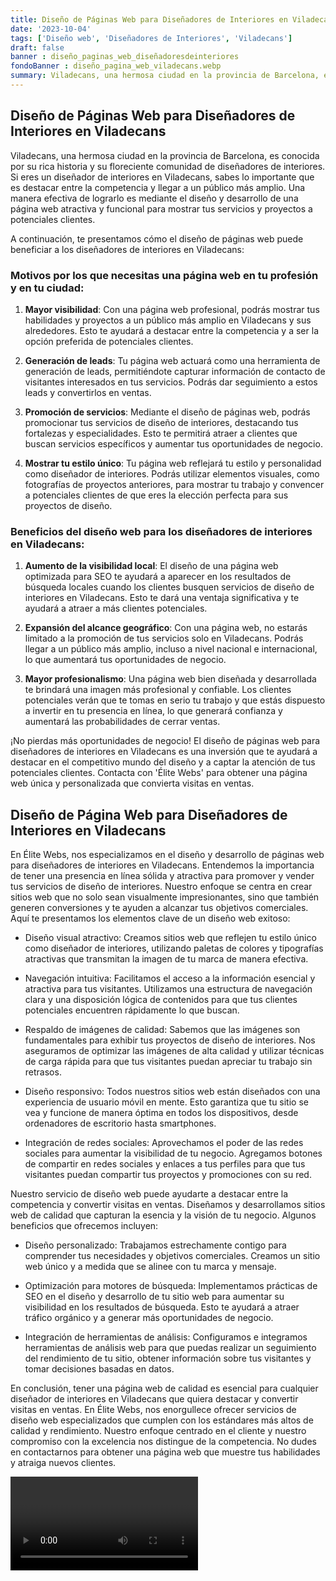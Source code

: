 ```yaml
---
title: Diseño de Páginas Web para Diseñadores de Interiores en Viladecans
date: '2023-10-04'
tags: ['Diseño web', 'Diseñadores de Interiores', 'Viladecans']
draft: false
banner : diseño_paginas_web_diseñadoresdeinteriores
fondoBanner : diseño_pagina_web_viladecans.webp
summary: Viladecans, una hermosa ciudad en la provincia de Barcelona, es conocida por su rica historia y su floreciente comunidad de diseñadores de interiores. Si eres un diseñador de interiores en Viladecans, sabes lo importante que es destacar entre la competencia y llegar a un público más amplio. Una manera efectiva de lograrlo es mediante el diseño y desarrollo de una página web atractiva y funcional para mostrar tus servicios y proyectos a potenciales clientes.
---
```


## Diseño de Páginas Web para Diseñadores de Interiores en Viladecans

Viladecans, una hermosa ciudad en la provincia de Barcelona, es conocida por su rica historia y su floreciente comunidad de diseñadores de interiores. Si eres un diseñador de interiores en Viladecans, sabes lo importante que es destacar entre la competencia y llegar a un público más amplio. Una manera efectiva de lograrlo es mediante el diseño y desarrollo de una página web atractiva y funcional para mostrar tus servicios y proyectos a potenciales clientes.

A continuación, te presentamos cómo el diseño de páginas web puede beneficiar a los diseñadores de interiores en Viladecans:

### Motivos por los que necesitas una página web en tu profesión y en tu ciudad:

1. **Mayor visibilidad**: Con una página web profesional, podrás mostrar tus habilidades y proyectos a un público más amplio en Viladecans y sus alrededores. Esto te ayudará a destacar entre la competencia y a ser la opción preferida de potenciales clientes.

2. **Generación de leads**: Tu página web actuará como una herramienta de generación de leads, permitiéndote capturar información de contacto de visitantes interesados en tus servicios. Podrás dar seguimiento a estos leads y convertirlos en ventas.

3. **Promoción de servicios**: Mediante el diseño de páginas web, podrás promocionar tus servicios de diseño de interiores, destacando tus fortalezas y especialidades. Esto te permitirá atraer a clientes que buscan servicios específicos y aumentar tus oportunidades de negocio.

4. **Mostrar tu estilo único**: Tu página web reflejará tu estilo y personalidad como diseñador de interiores. Podrás utilizar elementos visuales, como fotografías de proyectos anteriores, para mostrar tu trabajo y convencer a potenciales clientes de que eres la elección perfecta para sus proyectos de diseño.

### Beneficios del diseño web para los diseñadores de interiores en Viladecans:

1. **Aumento de la visibilidad local**: El diseño de una página web optimizada para SEO te ayudará a aparecer en los resultados de búsqueda locales cuando los clientes busquen servicios de diseño de interiores en Viladecans. Esto te dará una ventaja significativa y te ayudará a atraer a más clientes potenciales.

2. **Expansión del alcance geográfico**: Con una página web, no estarás limitado a la promoción de tus servicios solo en Viladecans. Podrás llegar a un público más amplio, incluso a nivel nacional e internacional, lo que aumentará tus oportunidades de negocio.

3. **Mayor profesionalismo**: Una página web bien diseñada y desarrollada te brindará una imagen más profesional y confiable. Los clientes potenciales verán que te tomas en serio tu trabajo y que estás dispuesto a invertir en tu presencia en línea, lo que generará confianza y aumentará las probabilidades de cerrar ventas.

¡No pierdas más oportunidades de negocio! El diseño de páginas web para diseñadores de interiores en Viladecans es una inversión que te ayudará a destacar en el competitivo mundo del diseño y a captar la atención de tus potenciales clientes. Contacta con 'Élite Webs' para obtener una página web única y personalizada que convierta visitas en ventas.

<GifSeo />

<Cta />

## Diseño de Página Web para Diseñadores de Interiores en Viladecans

En Élite Webs, nos especializamos en el diseño y desarrollo de páginas web para diseñadores de interiores en Viladecans. Entendemos la importancia de tener una presencia en línea sólida y atractiva para promover y vender tus servicios de diseño de interiores. Nuestro enfoque se centra en crear sitios web que no solo sean visualmente impresionantes, sino que también generen conversiones y te ayuden a alcanzar tus objetivos comerciales. Aquí te presentamos los elementos clave de un diseño web exitoso:

- Diseño visual atractivo: Creamos sitios web que reflejen tu estilo único como diseñador de interiores, utilizando paletas de colores y tipografías atractivas que transmitan la imagen de tu marca de manera efectiva.

- Navegación intuitiva: Facilitamos el acceso a la información esencial y atractiva para tus visitantes. Utilizamos una estructura de navegación clara y una disposición lógica de contenidos para que tus clientes potenciales encuentren rápidamente lo que buscan.

- Respaldo de imágenes de calidad: Sabemos que las imágenes son fundamentales para exhibir tus proyectos de diseño de interiores. Nos aseguramos de optimizar las imágenes de alta calidad y utilizar técnicas de carga rápida para que tus visitantes puedan apreciar tu trabajo sin retrasos.

- Diseño responsivo: Todos nuestros sitios web están diseñados con una experiencia de usuario móvil en mente. Esto garantiza que tu sitio se vea y funcione de manera óptima en todos los dispositivos, desde ordenadores de escritorio hasta smartphones.

- Integración de redes sociales: Aprovechamos el poder de las redes sociales para aumentar la visibilidad de tu negocio. Agregamos botones de compartir en redes sociales y enlaces a tus perfiles para que tus visitantes puedan compartir tus proyectos y promociones con su red.

Nuestro servicio de diseño web puede ayudarte a destacar entre la competencia y convertir visitas en ventas. Diseñamos y desarrollamos sitios web de calidad que capturan la esencia y la visión de tu negocio. Algunos beneficios que ofrecemos incluyen:

- Diseño personalizado: Trabajamos estrechamente contigo para comprender tus necesidades y objetivos comerciales. Creamos un sitio web único y a medida que se alinee con tu marca y mensaje.

- Optimización para motores de búsqueda: Implementamos prácticas de SEO en el diseño y desarrollo de tu sitio web para aumentar su visibilidad en los resultados de búsqueda. Esto te ayudará a atraer tráfico orgánico y a generar más oportunidades de negocio.

- Integración de herramientas de análisis: Configuramos e integramos herramientas de análisis web para que puedas realizar un seguimiento del rendimiento de tu sitio, obtener información sobre tus visitantes y tomar decisiones basadas en datos.

En conclusión, tener una página web de calidad es esencial para cualquier diseñador de interiores en Viladecans que quiera destacar y convertir visitas en ventas. En Élite Webs, nos enorgullece ofrecer servicios de diseño web especializados que cumplen con los estándares más altos de calidad y rendimiento. Nuestro enfoque centrado en el cliente y nuestro compromiso con la excelencia nos distingue de la competencia. No dudes en contactarnos para obtener una página web que muestre tus habilidades y atraiga nuevos clientes.

<Video />

<CtaBot job='Diseñadores de Interiores' city='Viladecans'/>

<Gmaps query='Viladecans+españa+maps' />